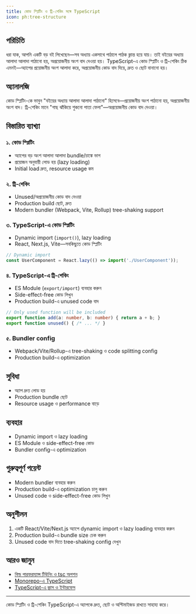 ```yaml
---
title: কোড স্প্লিটিং ও ট্রি-শেকিং সঙ্গে TypeScript
icon: ph:tree-structure
---
```


## পরিচিতি

ধরা যাক, আপনি একটি বড় বই লিখেছেন—সব অধ্যায় একসাথে পাঠালে পাঠক ক্লান্ত হয়ে যায়। তাই বইয়ের অধ্যায় আলাদা আলাদা পাঠানো হয়, অপ্রয়োজনীয় অংশ বাদ দেওয়া হয়। TypeScript-এ কোড স্প্লিটিং ও ট্রি-শেকিং ঠিক এমনই—অ্যাপের প্রয়োজনীয় অংশ আলাদা করে, অপ্রয়োজনীয় কোড বাদ দিয়ে, দ্রুত ও ছোট বানানো হয়।

## অ্যানালজি

কোড স্প্লিটিং-কে ভাবুন "বইয়ের অধ্যায় আলাদা আলাদা পাঠানো" হিসেবে—প্রয়োজনীয় অংশ পাঠানো হয়, অপ্রয়োজনীয় অংশ বাদ। ট্রি-শেকিং মানে "গাছ ঝাঁকিয়ে শুকনো পাতা ফেলা"—অপ্রয়োজনীয় কোড বাদ দেওয়া।

## বিস্তারিত ব্যাখ্যা

### ১. কোড স্প্লিটিং
- অ্যাপের বড় অংশ আলাদা আলাদা bundle/চাঙ্কে ভাগ
- প্রয়োজন অনুযায়ী লোড হয় (lazy loading)
- Initial load দ্রুত, resource usage কম

### ২. ট্রি-শেকিং
- Unused/অপ্রয়োজনীয় কোড বাদ দেওয়া
- Production build ছোট, দ্রুত
- Modern bundler (Webpack, Vite, Rollup) tree-shaking support

### ৩. TypeScript-এ কোড স্প্লিটিং
- Dynamic import (`import()`), lazy loading
- React, Next.js, Vite—সবকিছুতে কোড স্প্লিটিং

```typescript
// Dynamic import
const UserComponent = React.lazy(() => import('./UserComponent'));
```

### ৪. TypeScript-এ ট্রি-শেকিং
- ES Module (`export/import`) ব্যবহার করুন
- Side-effect-free কোড লিখুন
- Production build-এ unused code বাদ

```typescript
// Only used function will be included
export function add(a: number, b: number) { return a + b; }
export function unused() { /* ... */ }
```

### ৫. Bundler config
- Webpack/Vite/Rollup-এ tree-shaking ও code splitting config
- Production build-এ optimization

## সুবিধা

- অ্যাপ দ্রুত লোড হয়
- Production bundle ছোট
- Resource usage ও performance বাড়ে

## ব্যবহার

- Dynamic import ও lazy loading
- ES Module ও side-effect-free কোড
- Bundler config-এ optimization

## গুরুত্বপূর্ণ পয়েন্ট

- Modern bundler ব্যবহার করুন
- Production build-এ optimization চালু করুন
- Unused code ও side-effect-free কোড লিখুন

## অনুশীলন

1. একটি React/Vite/Next.js অ্যাপে dynamic import ও lazy loading ব্যবহার করুন
2. Production build-এ bundle size চেক করুন
3. Unused code বাদ দিতে tree-shaking config দেখুন

## আরও জানুন
- [বিল্ড পারফরম্যান্স টিউনিং ও tsc অপশন](/typescript/build-optimization)
- [Monorepo-এ TypeScript](/typescript/monorepo)
- [TypeScript-এ ক্লাস ও ইন্টারফেস](/typescript/classes)

---

কোড স্প্লিটিং ও ট্রি-শেকিং TypeScript-এ অ্যাপকে দ্রুত, ছোট ও অপ্টিমাইজড রাখতে সাহায্য করে।
